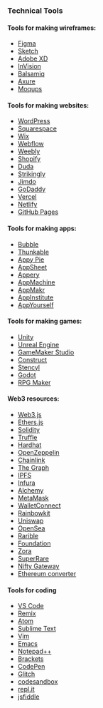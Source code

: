 ### Technical Tools


#### Tools for making wireframes: 

- [Figma](https://www.figma.com/)
- [Sketch](https://www.sketch.com/)
- [Adobe XD](https://www.adobe.com/products/xd.html)
- [InVision](https://www.invisionapp.com/)
- [Balsamiq](https://balsamiq.com/)
- [Axure](https://www.axure.com/)
- [Moqups](https://moqups.com/)


#### Tools for making websites:

- [WordPress](https://wordpress.com/)
- [Squarespace](https://www.squarespace.com/)
- [Wix](https://www.wix.com/)
- [Webflow](https://webflow.com/)
- [Weebly](https://www.weebly.com/)
- [Shopify](https://www.shopify.com/)
- [Duda](https://www.duda.co/)
- [Strikingly](https://www.strikingly.com/)
- [Jimdo](https://www.jimdo.com/)
- [GoDaddy](https://www.godaddy.com/websites/website-builder)
- [Vercel](https://vercel.com/)
- [Netlify](https://www.netlify.com/)
- [GitHub Pages](https://pages.github.com/)


#### Tools for making apps:

- [Bubble](https://bubble.io/)
- [Thunkable](https://thunkable.com/)
- [Appy Pie](https://www.appypie.com/)
- [AppSheet](https://www.appsheet.com/)
- [Appery](https://appery.io/)
- [AppMachine](https://www.appmachine.com/)
- [AppMakr](https://www.appmakr.com/)
- [AppInstitute](https://appinstitute.com/)
- [AppYourself](https://appyourself.net/)


#### Tools for making games:

- [Unity](https://unity.com/)
- [Unreal Engine](https://www.unrealengine.com/en-US/)
- [GameMaker Studio](https://www.yoyogames.com/en/gamemaker)
- [Construct](https://www.construct.net/en)
- [Stencyl](https://www.stencyl.com/)
- [Godot](https://godotengine.org/)
- [RPG Maker](https://www.rpgmakerweb.com/)

#### Web3 resources:

- [Web3.js](https://web3js.readthedocs.io/en/v1.3.4/)
- [Ethers.js](https://docs.ethers.io/v5/)
- [Solidity](https://docs.soliditylang.org/en/v0.8.6/)
- [Truffle](https://www.trufflesuite.com/)
- [Hardhat](https://hardhat.org/)
- [OpenZeppelin](https://openzeppelin.com/)
- [Chainlink](https://chain.link/)
- [The Graph](https://thegraph.com/)
- [IPFS](https://ipfs.io/)
- [Infura](https://infura.io/)
- [Alchemy](https://www.alchemy.com/)
- [MetaMask](https://metamask.io/)
- [WalletConnect](https://walletconnect.org/)
- [Rainbowkit](https://rainbow.me/)
- [Uniswap](https://uniswap.org/)
- [OpenSea](https://opensea.io/)
- [Rarible](https://rarible.com/)
- [Foundation](https://foundation.app/)
- [Zora](https://zora.co/)
- [SuperRare](https://superrare.co/)
- [Nifty Gateway](https://niftygateway.com/)
- [Ethereum converter](https://eth-converter.com/extended-converter.html)

#### Tools for coding 

- [VS Code](https://code.visualstudio.com/)
- [Remix](https://remix.ethereum.org/)
- [Atom](https://atom.io/)
- [Sublime Text](https://www.sublimetext.com/)
- [Vim](https://www.vim.org/)
- [Emacs](https://www.gnu.org/software/emacs/)
- [Notepad++](https://notepad-plus-plus.org/)
- [Brackets](http://brackets.io/)
- [CodePen](https://codepen.io/)
- [Glitch](https://glitch.com/)
- [codesandbox](https://codesandbox.io)
- [repl.it](https://repl.it/)
- [jsfiddle](https://jsfiddle.net/)
